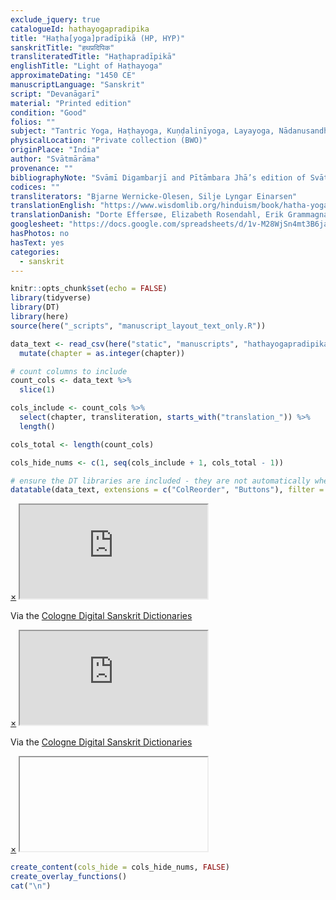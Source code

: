```yaml
---
exclude_jquery: true
catalogueId: hathayogapradipika
title: "Haṭha[yoga]pradīpikā (HP, HYP)"
sanskritTitle: "हथप्रदिपिक"
transliteratedTitle: "Haṭhapradīpikā"
englishTitle: "Light of Haṭhayoga"
approximateDating: "1450 CE"
manuscriptLanguage: "Sanskrit"
script: "Devanāgarī"
material: "Printed edition"
condition: "Good"
folios: ""
subject: "Tantric Yoga, Haṭhayoga, Kuṇḍalinīyoga, Layayoga, Nādanusandhāna"
physicalLocation: "Private collection (BWO)"
originPlace: "India"
author: "Svātmārāma"
provenance: ""
bibliographyNote: "Svāmī Digambarjī and Pītāmbara Jhā’s edition of Svātmārāma’s Haṭhapradīpikā (Lonāvlā: Kaivalyadhāma Śrīmanmādhava Yogamandira Samiti, 1980)"
codices: ""
transliterators: "Bjarne Wernicke-Olesen, Silje Lyngar Einarsen"
translationEnglish: "https://www.wisdomlib.org/hinduism/book/hatha-yoga-pradipika-english"
translationDanish: "Dorte Effersøe, Elizabeth Rosendahl, Erik Grammagnat, Gitte Poulsen, Jesper Moeslund, Lena Molin, Lisa Bukhave, Lisette Hededal, Sander Rosenkilde, Tanja Louise Jakobsen, Therese Udklit"
googlesheet: "https://docs.google.com/spreadsheets/d/1v-M28WjSn4mt3B6jaOq6qMA6oDqT-j3P62blUOtIzgQ/edit?usp=sharing"
hasPhotos: no
hasText: yes
categories:
  - sanskrit
---
```


```r
knitr::opts_chunk$set(echo = FALSE)
library(tidyverse)
library(DT)
library(here)
source(here("_scripts", "manuscript_layout_text_only.R"))

data_text <- read_csv(here("static", "manuscripts", "hathayogapradipika.csv")) %>% 
  mutate(chapter = as.integer(chapter))

# count columns to include
count_cols <- data_text %>% 
  slice(1)

cols_include <- count_cols %>% 
  select(chapter, transliteration, starts_with("translation_")) %>% 
  length()

cols_total <- length(count_cols)

cols_hide_nums <- c(1, seq(cols_include + 1, cols_total - 1))

# ensure the DT libraries are included - they are not automatically when looping through datatables
datatable(data_text, extensions = c("ColReorder", "Buttons"), filter = "top")

```

<div id="sanskrit-dictionary">
<a href="javascript:void(0)" class="closebtn-dictionary" onclick="toggleDictionary()">&times;</a>
<iframe src="https://www.sanskrit-lexicon.uni-koeln.de/scans/MWScan/2020/web/webtc2/index.php"></iframe>
<p>Via the <a href="https://www.sanskrit-lexicon.uni-koeln.de" target="_blank">Cologne Digital Sanskrit Dictionaries</a></p>
</div>
<div id="sanskrit-dictionary2">
<a href="javascript:void(0)" class="closebtn-dictionary" onclick="toggleDictionary2()">&times;</a>
<iframe src="https://www.sanskrit-lexicon.uni-koeln.de/scans/MDScan/2020/web/webtc2/index.php"></iframe>
<p>Via the <a href="https://www.sanskrit-lexicon.uni-koeln.de" target="_blank">Cologne Digital Sanskrit Dictionaries</a></p>
</div>
<div id="sanskrit-dictionary-url">
<a href="javascript:void(0)" class="closebtn-dictionary" onclick="toggleDictionaryURL()">&times;</a>
<iframe src="" id="frame-dictionary-url"></iframe>
</div>

```r
create_content(cols_hide = cols_hide_nums, FALSE)
create_overlay_functions()
cat("\n")
```
